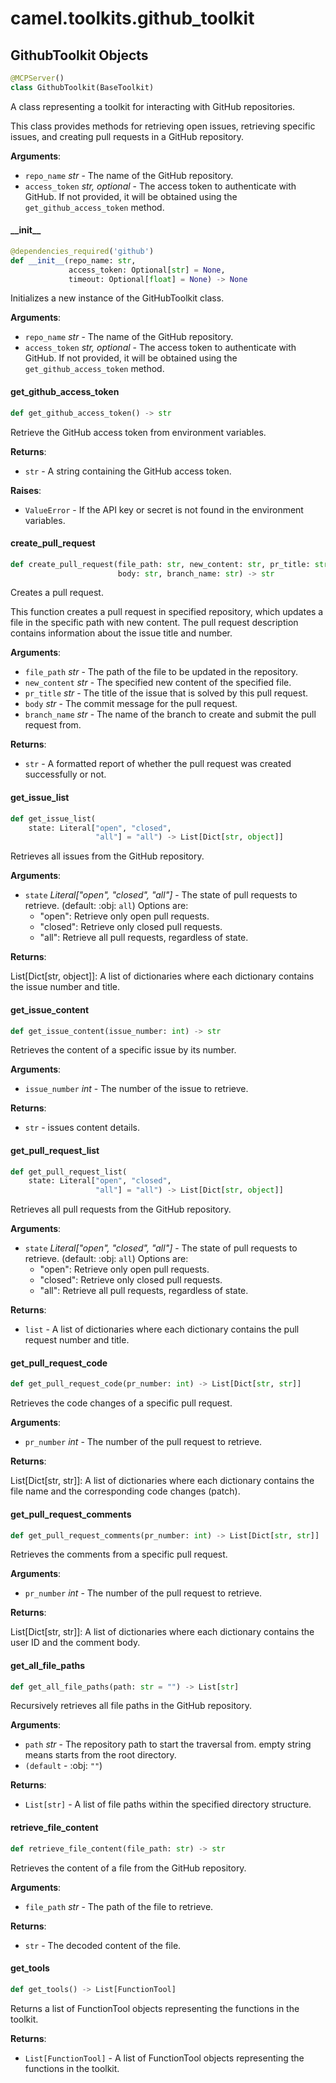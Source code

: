 <a id="camel.toolkits.github_toolkit"></a>

# camel.toolkits.github\_toolkit

<a id="camel.toolkits.github_toolkit.GithubToolkit"></a>

## GithubToolkit Objects

```python
@MCPServer()
class GithubToolkit(BaseToolkit)
```

A class representing a toolkit for interacting with GitHub
repositories.

This class provides methods for retrieving open issues, retrieving
specific issues, and creating pull requests in a GitHub repository.

**Arguments**:

- `repo_name` _str_ - The name of the GitHub repository.
- `access_token` _str, optional_ - The access token to authenticate with
  GitHub. If not provided, it will be obtained using the
  `get_github_access_token` method.

<a id="camel.toolkits.github_toolkit.GithubToolkit.__init__"></a>

#### \_\_init\_\_

```python
@dependencies_required('github')
def __init__(repo_name: str,
             access_token: Optional[str] = None,
             timeout: Optional[float] = None) -> None
```

Initializes a new instance of the GitHubToolkit class.

**Arguments**:

- `repo_name` _str_ - The name of the GitHub repository.
- `access_token` _str, optional_ - The access token to authenticate
  with GitHub. If not provided, it will be obtained using the
  `get_github_access_token` method.

<a id="camel.toolkits.github_toolkit.GithubToolkit.get_github_access_token"></a>

#### get\_github\_access\_token

```python
def get_github_access_token() -> str
```

Retrieve the GitHub access token from environment variables.

**Returns**:

- `str` - A string containing the GitHub access token.
  

**Raises**:

- `ValueError` - If the API key or secret is not found in the
  environment variables.

<a id="camel.toolkits.github_toolkit.GithubToolkit.create_pull_request"></a>

#### create\_pull\_request

```python
def create_pull_request(file_path: str, new_content: str, pr_title: str,
                        body: str, branch_name: str) -> str
```

Creates a pull request.

This function creates a pull request in specified repository, which
updates a file in the specific path with new content. The pull request
description contains information about the issue title and number.

**Arguments**:

- `file_path` _str_ - The path of the file to be updated in the
  repository.
- `new_content` _str_ - The specified new content of the specified file.
- `pr_title` _str_ - The title of the issue that is solved by this pull
  request.
- `body` _str_ - The commit message for the pull request.
- `branch_name` _str_ - The name of the branch to create and submit the
  pull request from.
  

**Returns**:

- `str` - A formatted report of whether the pull request was created
  successfully or not.

<a id="camel.toolkits.github_toolkit.GithubToolkit.get_issue_list"></a>

#### get\_issue\_list

```python
def get_issue_list(
    state: Literal["open", "closed",
                   "all"] = "all") -> List[Dict[str, object]]
```

Retrieves all issues from the GitHub repository.

**Arguments**:

- `state` _Literal["open", "closed", "all"]_ - The state of pull
  requests to retrieve. (default: :obj: `all`)
  Options are:
  - "open": Retrieve only open pull requests.
  - "closed": Retrieve only closed pull requests.
  - "all": Retrieve all pull requests, regardless of state.
  

**Returns**:

  List[Dict[str, object]]: A list of dictionaries where each
  dictionary contains the issue number and title.

<a id="camel.toolkits.github_toolkit.GithubToolkit.get_issue_content"></a>

#### get\_issue\_content

```python
def get_issue_content(issue_number: int) -> str
```

Retrieves the content of a specific issue by its number.

**Arguments**:

- `issue_number` _int_ - The number of the issue to retrieve.
  

**Returns**:

- `str` - issues content details.

<a id="camel.toolkits.github_toolkit.GithubToolkit.get_pull_request_list"></a>

#### get\_pull\_request\_list

```python
def get_pull_request_list(
    state: Literal["open", "closed",
                   "all"] = "all") -> List[Dict[str, object]]
```

Retrieves all pull requests from the GitHub repository.

**Arguments**:

- `state` _Literal["open", "closed", "all"]_ - The state of pull
  requests to retrieve. (default: :obj: `all`)
  Options are:
  - "open": Retrieve only open pull requests.
  - "closed": Retrieve only closed pull requests.
  - "all": Retrieve all pull requests, regardless of state.
  

**Returns**:

- `list` - A list of dictionaries where each dictionary contains the
  pull request number and title.

<a id="camel.toolkits.github_toolkit.GithubToolkit.get_pull_request_code"></a>

#### get\_pull\_request\_code

```python
def get_pull_request_code(pr_number: int) -> List[Dict[str, str]]
```

Retrieves the code changes of a specific pull request.

**Arguments**:

- `pr_number` _int_ - The number of the pull request to retrieve.
  

**Returns**:

  List[Dict[str, str]]: A list of dictionaries where each dictionary
  contains the file name and the corresponding code changes
  (patch).

<a id="camel.toolkits.github_toolkit.GithubToolkit.get_pull_request_comments"></a>

#### get\_pull\_request\_comments

```python
def get_pull_request_comments(pr_number: int) -> List[Dict[str, str]]
```

Retrieves the comments from a specific pull request.

**Arguments**:

- `pr_number` _int_ - The number of the pull request to retrieve.
  

**Returns**:

  List[Dict[str, str]]: A list of dictionaries where each dictionary
  contains the user ID and the comment body.

<a id="camel.toolkits.github_toolkit.GithubToolkit.get_all_file_paths"></a>

#### get\_all\_file\_paths

```python
def get_all_file_paths(path: str = "") -> List[str]
```

Recursively retrieves all file paths in the GitHub repository.

**Arguments**:

- `path` _str_ - The repository path to start the traversal from.
  empty string means starts from the root directory.
- `(default` - :obj: `""`)
  

**Returns**:

- `List[str]` - A list of file paths within the specified directory
  structure.

<a id="camel.toolkits.github_toolkit.GithubToolkit.retrieve_file_content"></a>

#### retrieve\_file\_content

```python
def retrieve_file_content(file_path: str) -> str
```

Retrieves the content of a file from the GitHub repository.

**Arguments**:

- `file_path` _str_ - The path of the file to retrieve.
  

**Returns**:

- `str` - The decoded content of the file.

<a id="camel.toolkits.github_toolkit.GithubToolkit.get_tools"></a>

#### get\_tools

```python
def get_tools() -> List[FunctionTool]
```

Returns a list of FunctionTool objects representing the functions
in the toolkit.

**Returns**:

- `List[FunctionTool]` - A list of FunctionTool objects representing
  the functions in the toolkit.

